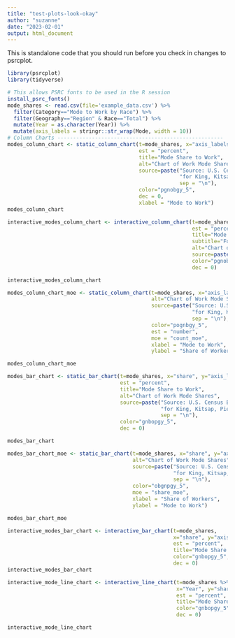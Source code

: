 ```yaml
---
title: "test-plots-look-okay"
author: "suzanne"
date: "2023-02-01"
output: html_document
---
```


This is standalone code that you should run before you check in changes to psrcplot.

```r
library(psrcplot)
library(tidyverse)
```


```r

# This allows PSRC fonts to be used in the R session
install_psrc_fonts()
mode_shares <- read.csv(file='example_data.csv') %>% 
  filter(Category=="Mode to Work by Race") %>%
  filter(Geography=="Region" & Race=="Total") %>%
  mutate(Year = as.character(Year)) %>%
  mutate(axis_labels = stringr::str_wrap(Mode, width = 10))
# Column Charts -----------------------------------------------------
modes_column_chart <- static_column_chart(t=mode_shares, x="axis_labels",y="share", fill="Year",
                                          est = "percent",
                                          title="Mode Share to Work",
                                          alt="Chart of Work Mode Shares",
                                          source=paste("Source: U.S. Census Bureau, ACS 5-Year Estimates, table B3002",
                                                       "for King, Kitsap, Pierce and Snohomish counties.",
                                                       sep = "\n"),
                                          color="pgnobgy_5",
                                          dec = 0,
                                          xlabel = "Mode to Work")
modes_column_chart
```
```r
interactive_modes_column_chart <- interactive_column_chart(t=mode_shares, x="axis_labels",y="share", fill="Year",
                                                           est = "percent",
                                                           title="Mode Share to Work",
                                                           subtitle="For People 16+ with a job",
                                                           alt="Chart of Work Mode Shares",
                                                           source=paste("Source: U.S. Census Bureau, ACS 5-Year Estimates, table B3002"),
                                                           color="pgnobgy_5",
                                                           dec = 0)

interactive_modes_column_chart

```






```r
modes_column_chart_moe <- static_column_chart(t=mode_shares, x="axis_labels",y="count", fill="Year",
                                              alt="Chart of Work Mode Shares",
                                              source=paste("Source: U.S. Census Bureau, ACS 5-Year Estimates, table B3002",
                                                           "for King, Kitsap, Pierce and Snohomish counties.",
                                                           sep = "\n"),
                                              color="pognbgy_5",
                                              est = "number",
                                              moe = "count_moe",
                                              xlabel = "Mode to Work",
                                              ylabel = "Share of Workers")

modes_column_chart_moe
```


```r
modes_bar_chart <- static_bar_chart(t=mode_shares, x="share", y="axis_labels", fill="Year",
                                    est = "percent",
                                    title="Mode Share to Work",
                                    alt="Chart of Work Mode Shares",
                                    source=paste("Source: U.S. Census Bureau, ACS 5-Year Estimates, table B3002",
                                                 "for King, Kitsap, Pierce and Snohomish counties.",
                                                 sep = "\n"),
                                    color="gnbopgy_5",
                                    dec = 0)

modes_bar_chart

```
```r
modes_bar_chart_moe <- static_bar_chart(t=mode_shares, x="share", y="axis_labels", fill="Year",
                                        alt="Chart of Work Mode Shares",
                                        source=paste("Source: U.S. Census Bureau, ACS 5-Year Estimates, table B3002",
                                                     "for King, Kitsap, Pierce and Snohomish counties.",
                                                     sep = "\n"),
                                        color="obgnpgy_5",
                                        moe = "share_moe",
                                        xlabel = "Share of Workers",
                                        ylabel = "Mode to Work")

modes_bar_chart_moe
```

```r
interactive_modes_bar_chart <- interactive_bar_chart(t=mode_shares, 
                                                     x="share", y="axis_labels", fill="Year",
                                                     est = "percent",
                                                     title="Mode Share to Work",
                                                     color="gnbopgy_5",
                                                     dec = 0)
interactive_modes_bar_chart

```



```r
interactive_mode_line_chart <- interactive_line_chart(t=mode_shares %>% mutate(Year=as.integer(Year)), 
                                                      x="Year", y="share", fill="Mode",
                                                      est = "percent",
                                                      title="Mode Share to Work",
                                                      color="gnbopgy_5",
                                                      dec = 0)

interactive_mode_line_chart



```

